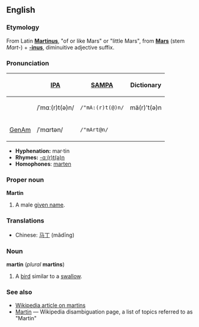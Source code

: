 ==English==
===Etymology===
From Latin '''[[Martinus]]''', "of or like Mars" or "little Mars", from '''[[Mars]]''' (stem ''Mart-'') + '''[[-inus]]''', diminuitive adjective suffix.

===Pronunciation===
{| border=1 cellpadding=5
! !! [[w:IPA|IPA]] !! [[w:SAMPA|SAMPA]] !! Dictionary
|-
!
| /ˈmɑː(r)t(ə)n/ || <tt>/"mA:(r)t(@)n/</tt> || mä(r)'t(ə)n
|-
! [[GenAm]]
| /ˈmɑrtən/ || <tt>/"mArt@n/</tt>
|}

*'''Hyphenation:''' mar·tin
*'''Rhymes:''' [[Rhymes:English:-ɑː(r)t(ə)n|-ɑː(r)t(ə)n]]
*'''Homophones''': [[marten]]

===Proper noun===
'''Martin'''

#A male [[given name]].

===Translations===
*Chinese: [[马丁]] (mǎdīng)

===Noun===
'''martin''' (''plural'' '''martins''')

#A [[bird]] similar to a [[swallow]].

===See also===
*[[w:Martin_(bird)|Wikipedia article on martins]]
*[[w:Martin|Martin]] — Wikipedia disambiguation page, a list of topics referred to as "Martin"